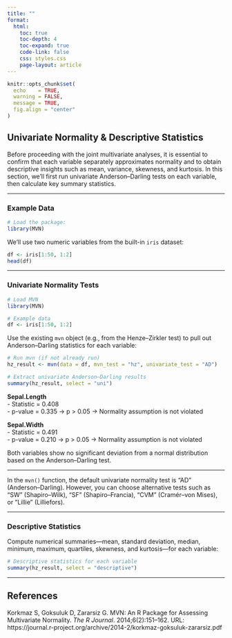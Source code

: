 ---
title: ""
format:
  html:
    toc: true
    toc-depth: 4
    toc-expand: true
    code-link: false
    css: styles.css
    page-layout: article
---

```{r setup, include=FALSE}
knitr::opts_chunk$set(
  echo    = TRUE,
  warning = FALSE,
  message = TRUE,
  fig.align = "center"
)
```

## Univariate Normality & Descriptive Statistics

Before proceeding with the joint multivariate analyses, it is essential to confirm that each variable separately approximates normality and to obtain descriptive insights such as mean, variance, skewness, and kurtosis. In this section, we’ll first run univariate Anderson–Darling tests on each variable, then calculate key summary statistics.

---

### Example Data {.unnumbered .unlisted}

```{r}
# Load the package:
library(MVN)
```

We’ll use two numeric variables from the built-in `iris` dataset:

```{r}
df <- iris[1:50, 1:2]
head(df)
```

---

### Univariate Normality Tests

```{r}
# Load MVN
library(MVN)

# Example data
df <- iris[1:50, 1:2]
```

Use the existing `mvn` object (e.g., from the Henze–Zirkler test) to pull out Anderson–Darling statistics for each variable:

```{r}
# Run mvn (if not already run)
hz_result <- mvn(data = df, mvn_test = "hz", univariate_test = "AD")

# Extract univariate Anderson–Darling results
summary(hz_result, select = "uni")
```

**Sepal.Length**  
- Statistic = 0.408  
- p-value = 0.335 → p > 0.05 → Normality assumption is not violated

**Sepal.Width**  
- Statistic = 0.491  
- p-value = 0.210 → p > 0.05 → Normality assumption is not violated

Both variables show no significant deviation from a normal distribution based on the Anderson–Darling test.

---

::: {.callout-tip}
In the `mvn()` function, the default univariate normality test is "AD" (Anderson–Darling). However, you can choose alternative tests such as "SW" (Shapiro–Wilk), "SF" (Shapiro–Francia), "CVM" (Cramér–von Mises), or "Lillie" (Lilliefors).
:::
---

### Descriptive Statistics

Compute numerical summaries—mean, standard deviation, median, minimum, maximum, quartiles, skewness, and kurtosis—for each variable:

```{r}
# Descriptive statistics for each variable
summary(hz_result, select = "descriptive")
```


---

## References

Korkmaz S, Goksuluk D, Zararsiz G. MVN: An R Package for Assessing Multivariate Normality. *The R Journal*. 2014;6(2):151–162. URL: https://journal.r-project.org/archive/2014-2/korkmaz-goksuluk-zararsiz.pdf

